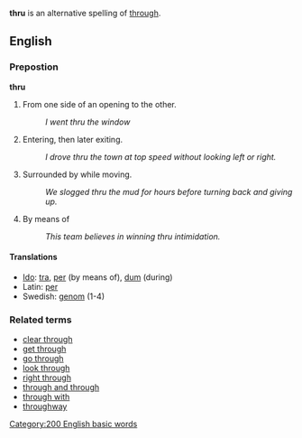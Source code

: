 '''thru''' is an alternative spelling of [[through]].

==English==

===Prepostion===
'''thru'''

# From one side of an opening to the other.
#: ''I went thru the window''
# Entering, then later exiting.
#: ''I drove thru the town at top speed without looking left or right.''
# Surrounded by while moving.
#: ''We slogged thru the mud for hours before turning back and giving up.''
# By means of
#: ''This team believes in winning thru intimidation.''


====Translations====
*[[Ido]]: [[tra]], [[per]] (by means of), [[dum]] (during)
*Latin: [[per]]
*Swedish: [[genom]] (1-4)

===Related terms===
*[[clear through]]
*[[get through]]
*[[go through]]
*[[look through]]
*[[right through]]
*[[through and through]]
*[[through with]]
*[[throughway]]

[[Category:200 English basic words]]